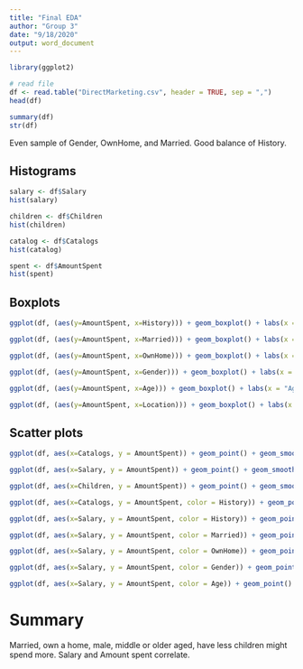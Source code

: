 ```yaml
---
title: "Final EDA"
author: "Group 3"
date: "9/18/2020"
output: word_document
---
```

```r
library(ggplot2)
```

```r
# read file
df <- read.table("DirectMarketing.csv", header = TRUE, sep = ",")
head(df)
```




```r
summary(df)
str(df)
```
Even sample of Gender, OwnHome, and Married. Good balance of History. 

## Histograms
```r
salary <- df$Salary
hist(salary)

children <- df$Children
hist(children)

catalog <- df$Catalogs
hist(catalog)

spent <- df$AmountSpent
hist(spent)
```


## Boxplots
```r
ggplot(df, (aes(y=AmountSpent, x=History))) + geom_boxplot() + labs(x = "History", y = "Amount Spent", title = "Box plot of Amount Spent by History")

ggplot(df, (aes(y=AmountSpent, x=Married))) + geom_boxplot() + labs(x = "Marital Status", y = "Amount Spent", title = "Box plot of Amount Spent by Marital Status")

ggplot(df, (aes(y=AmountSpent, x=OwnHome))) + geom_boxplot() + labs(x = "Home Type", y = "Amount Spent", title = "Box plot of Amount Spent by Home Type")

ggplot(df, (aes(y=AmountSpent, x=Gender))) + geom_boxplot() + labs(x = "Gender", y = "Amount Spent", title = "Box plot of Amount Spent by Gender")

ggplot(df, (aes(y=AmountSpent, x=Age))) + geom_boxplot() + labs(x = "Age", y = "Amount Spent", title = "Box plot of Amount Spent by Age")

ggplot(df, (aes(y=AmountSpent, x=Location))) + geom_boxplot() + labs(x = "Location", y = "Amount Spent", title = "Box plot of Amount Spent by Location")
```

## Scatter plots
```r
ggplot(df, aes(x=Catalogs, y = AmountSpent)) + geom_point() + geom_smooth(method = "lm") + labs(title = "Amount Spent vs. Catalogs", x = "Catalogs", y = "Amount Spent")

ggplot(df, aes(x=Salary, y = AmountSpent)) + geom_point() + geom_smooth(method = "lm") + labs(title = "Amount Spent vs. Salary", x = "Salary", y = "Amount Spent")

ggplot(df, aes(x=Children, y = AmountSpent)) + geom_point() + geom_smooth(method = "lm") + labs(title = "Amount Spent vs. Number of Children", x = "Number of Children", y = "Amount Spent")

ggplot(df, aes(x=Catalogs, y = AmountSpent, color = History)) + geom_point() + labs(title = "Amount Spent vs. Catalogs", x = "Catalogs", y = "Amount Spent")

ggplot(df, aes(x=Salary, y = AmountSpent, color = History)) + geom_point() + labs(title = "Amount Spent vs. History", x = "Salary", y = "Amount Spent")

ggplot(df, aes(x=Salary, y = AmountSpent, color = Married)) + geom_point() + labs(title = "Amount Spent vs. Salary", x = "Salary", y = "Amount Spent")

ggplot(df, aes(x=Salary, y = AmountSpent, color = OwnHome)) + geom_point() + labs(title = "Amount Spent vs. Salary", x = "Salary", y = "Amount Spent")

ggplot(df, aes(x=Salary, y = AmountSpent, color = Gender)) + geom_point() + labs(title = "Amount Spent vs. Salary", x = "Salary", y = "Amount Spent")

ggplot(df, aes(x=Salary, y = AmountSpent, color = Age)) + geom_point() + labs(title = "Amount Spent vs. Salary", x = "Salary", y = "Amount Spent")
```

# Summary
Married, own a home, male, middle or older aged, have less children might spend more.
Salary and Amount spent correlate. 
